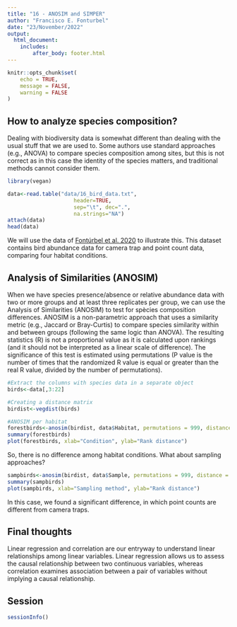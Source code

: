 ```yaml
---
title: "16 - ANOSIM and SIMPER"
author: "Francisco E. Fonturbel"
date: "23/November/2022"
output: 
  html_document:
    includes:
        after_body: footer.html
---
```


```r
knitr::opts_chunk$set(
	echo = TRUE,
	message = FALSE,
	warning = FALSE
)
```

## How to analyze species composition?

Dealing with biodiversity data is somewhat different than dealing with the usual stuff that we are used to. Some authors use standard approaches (e.g., ANOVA) to compare species composition among sites, but this is not correct as in this case the identity of the species matters, and traditional methods cannot consider them.

```r
library(vegan)

data<-read.table("data/16_bird_data.txt", 
                     header=TRUE, 
                     sep="\t", dec=".", 
                     na.strings="NA")
attach(data)
head(data)
```

We will use the data of [Fontúrbel et al. 2020](https://www.sciencedirect.com/science/article/pii/S1470160X20308013) to illustrate this. This dataset contains bird abundance data for camera trap and point count data, comparing four habitat conditions.

## Analysis of Similarities (ANOSIM)

When we have species presence/absence or relative abundance data with two or more groups and at least three replicates per group, we can use the Analysis of Similarities (ANOSIM) to test for spècies composition differences. ANOSIM is a non-parametric approach that uses a similarity metric (e.g., Jaccard or Bray-Curtis) to compare species similarity within and between groups (following the same logic than ANOVA). The resulting statistics (R) is not a proportional value as it is calculated upon rankings (and it should not be interpreted as a linear scale of difference). The significance of this test is estimated using permutations (P value is the number of times that the randomized R value is equal or greater than the real R value, divided by the number of permutations).

```r
#Extract the columns with species data in a separate object
birds<-data[,3:22]

#Creating a distance matrix
birdist<-vegdist(birds)

#ANOSIM per habitat
forestbirds<-anosim(birdist, data$Habitat, permutations = 999, distance = "bray")
summary(forestbirds)
plot(forestbirds, xlab="Condition", ylab="Rank distance")
```


So, there is no difference among habitat conditions. What about sampling approaches?

```r
sampbirds<-anosim(birdist, data$Sample, permutations = 999, distance = "bray")
summary(sampbirds)
plot(sampbirds, xlab="Sampling method", ylab="Rank distance")
```

In this case, we found a significant difference, in which point counts are different from camera traps.

## Final thoughts

Linear regression and correlation are our entryway to understand linear relationships among linear variables. Linear regression allows us to assess the causal relationship between two continuous variables, whereas correlation examines association between a pair of variables without implying a causal relationship.


## Session

```r
sessionInfo()
```